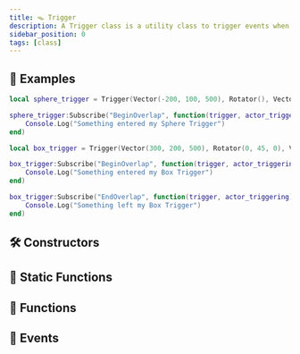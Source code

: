 ```yaml
---
title: 🪤 Trigger
description: A Trigger class is a utility class to trigger events when any Entity enters an Area
sidebar_position: 0
tags: [class]
---
```


<HeaderDeclaration type="Class" name="Trigger" image="/img/docs/trigger.webp" />


## 🎒 Examples

```lua showLineNumbers
local sphere_trigger = Trigger(Vector(-200, 100, 500), Rotator(), Vector(100), TriggerType.Sphere, true, Color(1, 0, 0))

sphere_trigger:Subscribe("BeginOverlap", function(trigger, actor_triggering)
    Console.Log("Something entered my Sphere Trigger")
end)

local box_trigger = Trigger(Vector(300, 200, 500), Rotator(0, 45, 0), Vector(150, 150, 150), TriggerType.Box, true, Color(0, 1, 0))

box_trigger:Subscribe("BeginOverlap", function(trigger, actor_triggering)
    Console.Log("Something entered my Box Trigger")
end)

box_trigger:Subscribe("EndOverlap", function(trigger, actor_triggering)
    Console.Log("Something left my Box Trigger")
end)
```

<ExamplesDeclaration type="Class" name="Trigger" />


## 🛠 Constructors

<ConstructorDeclaration type="Class" name="Trigger" />


## 🗿 Static Functions

<StaticFunctionsDeclaration type="Class" name="Trigger" />


## 🦠 Functions

<FunctionsDeclaration type="Class" name="Trigger" />


## 🚀 Events

<EventsDeclaration type="Class" name="Trigger" />
